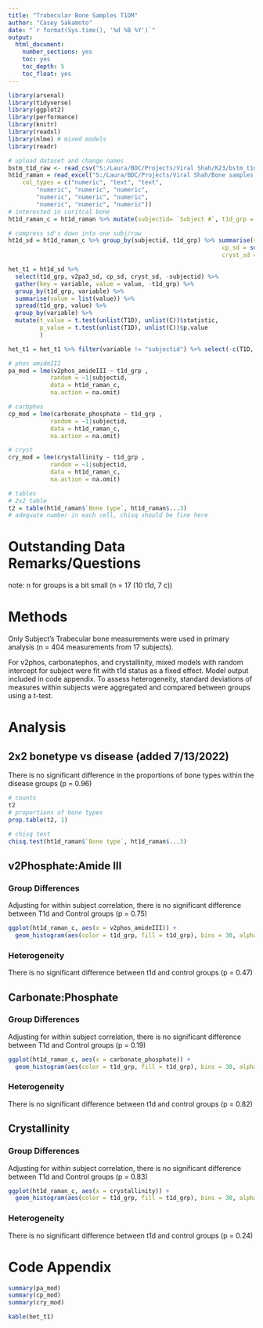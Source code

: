 ---
title: "Trabecular Bone Samples T1DM"
author: "Casey Sakamoto"
date: "`r format(Sys.time(), '%d %B %Y')`"
output:
  html_document:
    number_sections: yes
    toc: yes
    toc_depth: 5
    toc_float: yes
---

```{r setup, include=FALSE}
library(arsenal)
library(tidyverse)
library(ggplot2)
library(performance)
library(knitr)
library(readxl)
library(nlme) # mixed models
library(readr)

# upload dataset and change names
bstm_t1d_raw <- read_csv("S:/Laura/BDC/Projects/Viral Shah/K23/bstm_t1d_raw.csv")
ht1d_raman = read_excel("S:/Laura/BDC/Projects/Viral Shah/Bone samples t1dm - ginger/2022-07-12b_hT1D_Raman_FullDataset-deidentified.xlsx", 
    col_types = c("numeric", "text", "text", 
        "numeric", "numeric", "numeric", 
        "numeric", "numeric", "numeric", 
        "numeric", "numeric", "numeric"))
# interested in coritcal bone
ht1d_raman_c = ht1d_raman %>% mutate(subjectid= `Subject #`, t1d_grp = `...3` ) %>% select(-c(`...3`,`Subject #`)) %>% filter(`Bone type`=="T")
```

```{r heterogeneity, include=FALSE}
# compress sd's down into one subj/row
ht1d_sd = ht1d_raman_c %>% group_by(subjectid, t1d_grp) %>% summarise(v2pa3_sd = sd(v2phos_amideIII),
                                                             cp_sd = sd(carbonate_phosphate),
                                                             cryst_sd = sd(crystallinity))

het_t1 = ht1d_sd %>% 
  select(t1d_grp, v2pa3_sd, cp_sd, cryst_sd, -subjectid) %>% 
  gather(key = variable, value = value, -t1d_grp) %>% 
  group_by(t1d_grp, variable) %>% 
  summarise(value = list(value)) %>% 
  spread(t1d_grp, value) %>% 
  group_by(variable) %>% 
  mutate(t_value = t.test(unlist(T1D), unlist(C))$statistic,
         p_value = t.test(unlist(T1D), unlist(C))$p.value
         )

het_t1 = het_t1 %>% filter(variable != "subjectid") %>% select(-c(T1D, C))
```

```{r mods, include=FALSE}
# phos amideIII
pa_mod = lme(v2phos_amideIII ~ t1d_grp ,
            random = ~1|subjectid,
            data = ht1d_raman_c,
            na.action = na.omit)

# carbphos
cp_mod = lme(carbonate_phosphate ~ t1d_grp ,
            random = ~1|subjectid,
            data = ht1d_raman_c,
            na.action = na.omit)

# cryst
cry_mod = lme(crystallinity ~ t1d_grp ,
            random = ~1|subjectid,
            data = ht1d_raman_c,
            na.action = na.omit)

# tables
# 2x2 table 
t2 = table(ht1d_raman$`Bone type`, ht1d_raman$...3)
# adequate number in each cell, chisq should be fine here
```

# Outstanding Data Remarks/Questions
note: n for groups is a bit small (n = 17 (10 t1d, 7 c))

# Methods
Only Subject's Trabecular bone measurements were used in primary analysis (n = 404 measurements from 17 subjects).

For v2phos, carbonatephos, and crystallinity, mixed models with random intercept for subject were fit with t1d status as a fixed effect. Model output included in code appendix. To assess heterogeneity, standard deviations of measures within subjects were aggregated and compared between groups using a t-test.

# Analysis

## 2x2 bonetype vs disease (added 7/13/2022) 

There is no significant difference in the proportions of bone types within the disease groups (p = 0.96)
```{r 2x2}
# counts
t2
# proportions of bone types
prop.table(t2, 1)

# chisq test
chisq.test(ht1d_raman$`Bone type`, ht1d_raman$...3)
```


## v2Phosphate:Amide III
### Group Differences
Adjusting for within subject correlation, there is no significant difference between T1d and Control groups (p = 0.75)
```{r phosamide plot, echo=FALSE}
ggplot(ht1d_raman_c, aes(x = v2phos_amideIII)) + 
  geom_histogram(aes(color = t1d_grp, fill = t1d_grp), bins = 30, alpha = 0.4) + theme_classic()
```

### Heterogeneity
There is no significant difference between t1d and control groups (p = 0.47)

## Carbonate:Phosphate
### Group Differences
Adjusting for within subject correlation, there is no significant difference between T1d and Control groups (p = 0.19)
```{r carbphos plot, echo=FALSE}
ggplot(ht1d_raman_c, aes(x = carbonate_phosphate)) + 
  geom_histogram(aes(color = t1d_grp, fill = t1d_grp), bins = 30, alpha = 0.4) + theme_classic()
```

### Heterogeneity
There is no significant difference between t1d and control groups (p = 0.82)

## Crystallinity
### Group Differences
Adjusting for within subject correlation, there is no significant difference between T1d and Control groups (p = 0.83)
```{r crystallinnity plot, echo=FALSE}
ggplot(ht1d_raman_c, aes(x = crystallinity)) + 
  geom_histogram(aes(color = t1d_grp, fill = t1d_grp), bins = 30, alpha = 0.4) + theme_classic()
```

### Heterogeneity
There is no significant difference between t1d and control groups (p = 0.24)

# Code Appendix
```{r mods sum}
summary(pa_mod)
summary(cp_mod)
summary(cry_mod)

kable(het_t1)
```